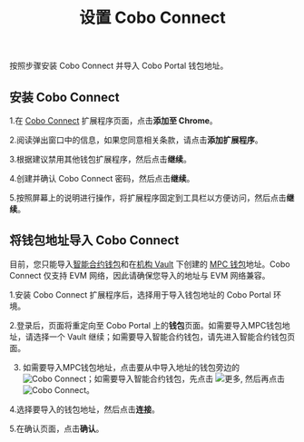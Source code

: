 ﻿---
title: "设置 Cobo Connect"
sidebarTitle: "设置 Cobo Connect"
---
按照步骤安装 Cobo Connect 并导入 Cobo Portal 钱包地址。

## 安装 Cobo Connect

1.在 [Cobo Connect](https://chromewebstore.google.com/detail/cobo-connect/imnmigiomjbgehplnfpajkgeaibljnik?pli=1) 扩展程序页面，点击**添加至 Chrome**。

2.阅读弹出窗口中的信息，如果您同意相关条款，请点击**添加扩展程序**。

3.根据建议禁用其他钱包扩展程序，然后点击**继续**。

4.创建并确认 Cobo Connect 密码，然后点击**继续**。

5.按照屏幕上的说明进行操作，将扩展程序固定到工具栏以方便访问，然后点击**继续**。 

## 将钱包地址导入 Cobo Connect

<Note>目前，您只能导入[智能合约钱包](/en/portal/smart-contract-wallets/introduction)和在[机构 Vault](/cn/portal/mpc-wallets/ocw/create-mpc-vault) 下创建的 [MPC 钱包](/cn/portal/mpc-wallets/introduction)地址。Cobo Connect 仅支持 EVM 网络，因此请确保您导入的地址与 EVM 网络兼容。</Note>

1.安装 Cobo Connect 扩展程序后，选择用于导入钱包地址的 Cobo Portal 环境。

2.登录后，页面将重定向至 Cobo Portal 上的**钱包**页面。如需要导入MPC钱包地址，请选择一个 Vault 继续；如需要导入智能合约钱包，请先进入智能合约钱包页面。 

3. 如需要导入MPC钱包地址，点击要从中导入地址的钱包旁边的 <img src="/en/images/common/icon_cobo_connect.svg" className="icon" alt="Cobo Connect"></img>；如需要导入智能合约钱包，先点击 <img src="/en/images/common/icon_more.svg" className="icon" alt="更多"/>, 然后再点击 <img src="/en/images/common/icon_cobo_connect.svg" className="icon" alt="Cobo Connect"></img>。

4.选择要导入的钱包地址，然后点击**连接**。

5.在确认页面，点击**确认**。

